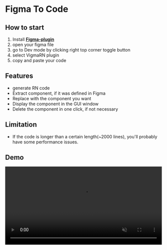 # Figma To Code

## How to start

1. Install [**Figma-plugin**](https://www.figma.com/community/plugin/1260477949715606742/vigma-rn)
2. open your figma file
3. go to Dev mode by clicking right top corner toggle button
4. select VigmaRN plugin
5. copy and paste your code

## Features

- generate RN code
- Extract component, if it was defined in Figma
- Replace with the component you want
- Display the component in the GUI window
- Delete the component in one click, if not necessary

## Limitation

- If the code is longer than a certain length(~2000 lines), you'll probably have some performance issues.

## Demo

<video width='100%' controls muted loop>
  <source src='/videos/figmaPlugin.webm' type='video/webm' />
</video>
<br />
<br />
